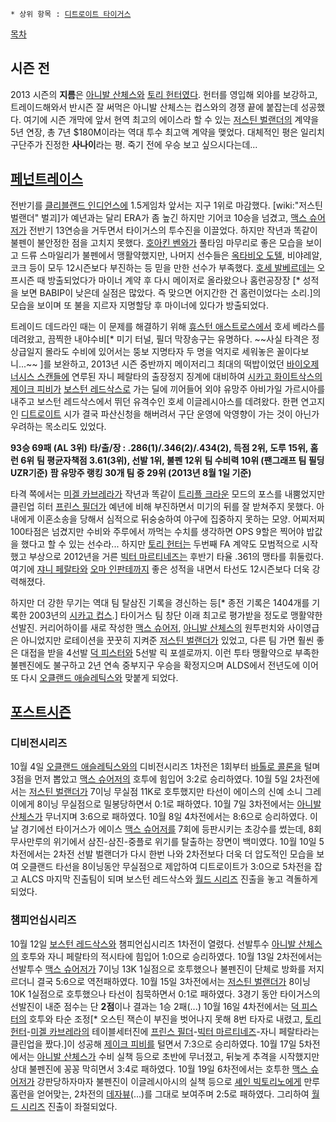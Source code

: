  * 상위 항목 : [[디트로이트 타이거스]]

[[목차]]
== 시즌 전 ==
2013 시즌의 '''지름'''은 [[아니발 산체스]]와 [[토리 헌터]]였다. 헌터를 영입해 외야를 보강하고, 트레이드해와서 반시즌 잘 써먹은 아니발 산체스는 컵스와의 경쟁 끝에 붙잡는데 성공했다. 여기에 시즌 개막에 앞서 현역 최고의 에이스라 할 수 있는 [[저스틴 벌랜더]]의 계약을 5년 연장, 총 7년 $180M이라는 역대 투수 최고액 계약을 맺었다. 대체적인 평은 일리치 구단주가 진정한 '''사나이'''라는 평. 죽기 전에 우승 보고 싶으시다는데...

== [[페넌트레이스]] ==
전반기를 [[클리블랜드 인디언스]]에 1.5게임차 앞서는 지구 1위로 마감했다. [wiki:"저스틴 벌랜더" 벌괴]가 예년과는 달리 ERA가 좀 높긴 하지만 기어코 10승을 넘겼고, [[맥스 슈어저]]가 전반기 13연승을 거두면서 타이거스의 투수진을 이끌었다. 하지만 작년과 똑같이 불펜이 불안정한 점을 고치지 못했다. [[호아킨 벤와]]가 풀타임 마무리로 좋은 모습을 보이고 드류 스마일리가 불펜에서 맹활약했지만, 나머지 선수들은 [[옥타비오 도텔]], 비야레알, 코크 등이 모두 12시즌보다 부진하는 등 믿을 만한 선수가 부족했다. [[호세 발베르데]]는 오프시즌 때 방출되었다가 마이너 계약 후 다시 메이저로 올라왔으나 홈런공장장 [* 성적을 보면 BABIP이 낮은데 실점은 많았다. 즉 맞으면 어지간한 건 홈런이었다는 소리.]의 모습을 보이며 또 불을 지르자 지명할당 후 마이너에 있다가 방출되었다.

트레이드 데드라인 때는 이 문제를 해결하기 위해 [[휴스턴 애스트로스]]에서 호세 베라스를 데려왔고, 끔찍한 내야수비[* 미기 터널, 필더 막장송구는 유명하다. ~~사실 타격은 정상급일지 몰라도 수비에 있어서는 뚱보 지명타자 두 명을 억지로 세워놓은 꼴이다보니...~~ ]를 보완하고, 2013년 시즌 중반까지 메이저리그 최대의 떡밥이었던 [[바이오제너시스 스캔들]]에 연루된 자니 페랄타의 출장정지 징계에 대비하여 [[시카고 화이트삭스]]의 [[제이크 피비]]가 [[보스턴 레드삭스]]로 가는 딜에 끼어들어 외야 유망주 아비가일 가르시아를 내주고 보스턴 레드삭스에서 뛰던 유격수인 호세 이글레시아스를 데려왔다. 한편 연고지인 [[디트로이트]] 시가 결국 파산신청을 해버려서 구단 운영에 악영향이 가는 것이 아닌가 우려하는 목소리도 있었다.

'''93승 69패 (AL 3위)'''
'''타/출/장 : .286(1)/.346(2)/.434(2), 득점 2위, 도루 15위, 홈런 6위'''
'''팀 평균자책점 3.61(3위), 선발 1위, 불펜 12위'''
'''팀 수비력 10위 (팬그래프 팀 필딩 UZR기준)'''
'''팜 유망주 랭킹 30개 팀 중 29위 (2013년 8월 1일 기준)'''

타격 쪽에서는 [[미겔 카브레라]]가 작년과 똑같이 [[트리플 크라운]] 모드의 포스를 내뿜었지만 클린업 히터 [[프린스 필더]]가 예년에 비해 부진하면서 미기의 뒤를 잘 받쳐주지 못했다. 아내에게 이혼소송을 당해서 심적으로 뒤숭숭하여 야구에 집중하지 못하는 모양. 어찌저찌 100타점은 넘겼지만 수비와 주루에서 까먹는 수치를 생각하면 OPS 9할은 찍어야 밥값을 했다고 할 수 있는 선수라... 하지만 [[토리 헌터]]는 두번째 FA 계약도 모범적으로 시작했고 부상으로 2012년을 거른 [[빅터 마르티네즈]]는 후반기 타율 .361의 맹타를 휘둘렀다. 여기에 [[쟈니 페랄타]]와 [[오마 인판테]]까지 좋은 성적을 내면서 타선도 12시즌보다 더욱 강력해졌다. 

하지만 더 강한 무기는 역대 팀 탈삼진 기록을 경신하는 등[* 종전 기록은 1404개를 기록한 2003년의 [[시카고 컵스]].] 타이거스 팀 창단 이래 최고로 평가받을 정도로 맹활약한 선발진. 커리어하이를 새로 작성한 [[맥스 슈어저]], [[아니발 산체스]]의 원투펀치와 사이영급은 아니었지만 로테이션을 꿋꿋히 지켜준 [[저스틴 벌랜더]]가 있었고, 다른 팀 가면 훨씬 좋은 대접을 받을 4선발 [[덕 피스터]]와 5선발 릭 포셀로까지. 이런 투타 맹활약으로 부족한 불펜진에도 불구하고 2년 연속 중부지구 우승을 확정지으며 ALDS에서 전년도에 이어 또 다시 [[오클랜드 애슬레틱스]]와 맞붙게 되었다.

== [[포스트시즌]] ==
=== 디비전시리즈 ===
10월 4일 [[오클랜드 애슬레틱스]]와의 디비전시리즈 1차전은 1회부터 [[바톨로 콜론]]을 털며 3점을 먼저 뽑았고 [[맥스 슈어저]]의 호투에 힘입어 3:2로 승리하였다. 10월 5일 2차전에서는 [[저스틴 벌랜더]]가 7이닝 무실점 11K로 호투했지만 타선이 에이스의 신예 소니 그레이에게 8이닝 무실점으로 밀봉당하면서 0:1로 패하였다. 10월 7일 3차전에서는 [[아니발 산체스]]가 무너지며 3:6으로 패하였다. 10월 8일 4차전에서는 8:6으로 승리하였다. 이날 경기에선 타이거스가 에이스 [[맥스 슈어저]]를 7회에 등판시키는 초강수를 썼는데, 8회 무사만루의 위기에서 삼진-삼진-중플로 위기를 탈출하는 장면이 백미였다. 10월 10일 5차전에서는 2차전 선발 벌랜더가 다시 한번 나와 2차전보다 더욱 더 압도적인 모습을 보여 오클랜드 타선을 8이닝동안 무실점으로 제압하여 디트로이트가 3:0으로 5차전을 잡고 ALCS 마지막 진출팀이 되며 보스턴 레드삭스와 [[월드 시리즈]] 진출을 놓고 격돌하게 되었다.

=== 챔피언십시리즈 ===
10월 12일 [[보스턴 레드삭스]]와 챔피언십시리즈 1차전이 열렸다. 선발투수 [[아니발 산체스]]의 호투와 자니 페랄타의 적시타에 힘입어 1:0으로 승리하였다. 10월 13일 2차전에서는 선발투수 [[맥스 슈어저]]가 7이닝 13K 1실점으로 호투했으나 불펜진이 단체로 방화를 저지르더니 결국 5:6으로 역전패하였다. 10월 15일 3차전에서는 [[저스틴 벌랜더]]가 8이닝 10K 1실점으로 호투했으나 타선이 침묵하면서 0:1로 패하였다. 3경기 동안 타이거스의 선발진이 내준 점수는 단 '''2점'''이나 결과는 1승 2패(...) 10월 16일 4차전에서는 [[덕 피스터]]의 호투와 타순 조정[* 오스틴 잭슨이 부진을 벗어나지 못해 8번 타자로 내렸고, [[토리 헌터]]-[[미겔 카브레라]]의 테이블세터진에 [[프린스 필더]]-[[빅터 마르티네즈]]-자니 페랄타라는 클린업을 짰다.]이 성공해 [[제이크 피비]]를 털면서 7:3으로 승리하였다. 10월 17일 5차전에서는 [[아니발 산체스]]가 수비 실책 등으로 초반에 무너졌고, 뒤늦게 추격을 시작했지만 상대 불펜진에 꽁꽁 막히면서 3:4로 패하였다. 10월 19일 6차전에서는 호투한 [[맥스 슈어저]]가 강판당하자마자 불펜진이 이글레시아시의 실책 등으로 [[셰인 빅토리노]]에게 만루 홈런을 얻어맞는, 2차전의 [[데자뷰]](...)를 그대로 보여주며 2:5로 패하였다. 그리하여 [[월드 시리즈]] 진출이 좌절되었다.
